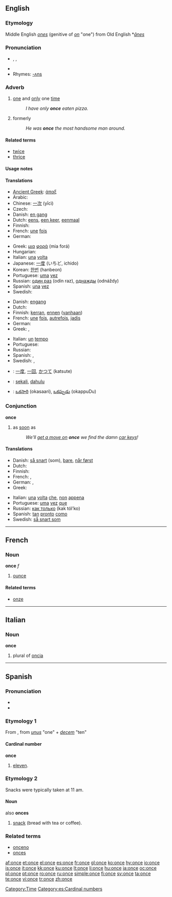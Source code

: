 {{see|önce}}
{{wikipedia}}
==English==

{{rank|God|three|put|166|once|new|years|always}}

===Etymology===
Middle English ''[[ones]]'' (genitive of ''[[on]]'' "one") from Old English *''[[ānes]]''

===Pronunciation===
* {{enPR|wŭns}}, {{IPA|/wʌns/}}, {{SAMPA|/wVns/}}
* {{audio|en-us-once.ogg|Audio (US)}}
* Rhymes: [[Rhymes:English:-ʌns|-ʌns]]

===Adverb===
{{en-adv|-}}

# [[one]] and [[only]] one [[time]]
#: ''I have only '''once''' eaten pizza.''
# formerly
#: ''He was '''once''' the most handsome man around.''

====Related terms====
* [[twice]]
* [[thrice]]

====Usage notes====
{{one usage note}}

====Translations====
{{trans-top|one and only one time}}
* [[Ancient Greek]]: [[άπαξ]]
* Arabic: {{Arab|[[مرة]]}} {{IPAchar|(márra)}}
* Chinese: [[一次]] (yīcì)
* Czech: {{t+|cs|jednou}}
* Danish: [[en gang]]
* Dutch: [[eens]], [[een keer]], [[eenmaal]]
* Finnish: {{t+|fi|kerta|alt=kerran}}
* French: [[une]] [[fois]]
* German: {{t+|de|einmal}}
{{trans-mid}}
* Greek: [[μια]] [[φορά]] (mia forá)
* Hungarian: {{t+|hu|egyszer}}
* Italian: [[una]] [[volta]]
* Japanese: [[一度]] (いちど, ichido)
* Korean: [[한번]] (hanbeon)
* Portuguese: [[uma]] [[vez]]
* Russian: [[один раз]] (odín raz), [[однажды]] (odnáždy)
* Spanish: [[una]] [[vez]]
* Swedish: {{t-|sv|en gång}}
{{trans-bottom}}

{{trans-top|formerly}}
* Danish: [[engang]]
* Dutch: {{t+|nl|eens}}
* Finnish: [[kerta|kerran]], [[ennen]] ([[vanha|vanhaan]])
* French: [[une]] [[fois]], [[autrefois]], [[jadis]]
* German: {{t+|de|früher}}
* Greek: {{t+|el|άλλοτε|sc=Grek}}, {{t+|el|παλιά|sc=Grek}}
{{trans-mid}}
* Italian: [[un]] [[tempo]]
* Portuguese: {{t+|pt|outrora}}
* Russian: {{t+|ru|однажды|tr=odnáždy|sc=Cyrl}}
* Spanish: {{t+|es|antiguamente}}, {{t-|es|anteriormente}}
* Swedish: {{t+|sv|tidigare}}, {{t+|sv|förut}}
{{trans-bottom}}

{{checktrans-top}}
* {{ttbc|Japanese}}: [[一度]], [[一回]], [[かつて]] (katsute)
* {{ttbc|Malay}}: [[sekali]], [[dahulu]]
{{trans-mid}}
* {{ttbc|Telugu}}: [[ఒకసారి]] (okasaari), [[ఒకప్పుడు]] (okappuDu)
{{trans-bottom}}

===Conjunction===
'''once'''

# as [[soon]] as
#: ''We'll [[get a move on]] '''once''' we find the damn [[car key]]s!''

====Translations====
{{trans-top|as soon as}}
* Danish: [[så snart]] (som), [[bare]], [[når først]]
* Dutch: {{t+|nl|zodra}}
* Finnish: {{t-|fi|kunhan}}
* French: {{t+|fr|aussitôt que}}, {{t+|fr|dès que}}
* German: {{t+|de|als}}, {{t-|de|sobald}}
* Greek: {{t+|el|μόλις|sc=Grek}}
{{trans-mid}}
* Italian: [[una]] [[volta]] [[che]], [[non]] [[appena]]
* Portuguese: [[uma]] [[vez]] [[que]]
* Russian: [[как только]] (kak tól’ko)
* Spanish: [[tan]] [[pronto]] [[como]]
* Swedish: [[så snart som]]
{{trans-bottom}}

[[Category:Time]]

----

==French==

===Noun===
'''once''' ''f''

# [[ounce]]

====Related terms====
* [[onze]]

----

==Italian==

===Noun===
'''once'''

# plural of [[oncia]]

----

==Spanish==

===Pronunciation===
* {{IPA|/ˈɔn.se/}}
* {{SAMPA|/"On.se/}}

===Etymology 1===
From {{etyl|la|es}} {{term|undecim|ūndecim|lang=la}}, from ''[[unus]]'' "one" + ''[[decem]]'' "ten"

====Cardinal number====
'''once'''

# [[eleven]].

===Etymology 2===
Snacks were typically taken at 11 am. 

====Noun====
{{es-noun-f}} 
also '''onces''' {{f|p}}

# {{context|Latin American Spanish}} [[snack]] (bread with tea or coffee).

===Related terms===
* [[onceno]]
* [[onces]]

[[Category:es:Cardinal numbers]]

[[af:once]]
[[et:once]]
[[el:once]]
[[es:once]]
[[fr:once]]
[[gl:once]]
[[ko:once]]
[[hy:once]]
[[io:once]]
[[is:once]]
[[it:once]]
[[kk:once]]
[[ku:once]]
[[lt:once]]
[[li:once]]
[[hu:once]]
[[ja:once]]
[[oc:once]]
[[pl:once]]
[[pt:once]]
[[ro:once]]
[[ru:once]]
[[simple:once]]
[[fi:once]]
[[sv:once]]
[[ta:once]]
[[te:once]]
[[vi:once]]
[[tr:once]]
[[zh:once]]